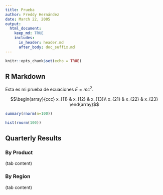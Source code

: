 ```yaml
---
title: Prueba
author: Freddy Hernández
date: March 22, 2005
output:
  html_document:
    keep_md: TRUE
    includes:
      in_header: header.md
      after_body: doc_suffix.md
---
```


```r
knitr::opts_chunk$set(echo = TRUE)
```

## R Markdown
Esta es mi prueba de ecuaciones $E = mc^2$.

$$\begin{array}{ccc}
x_{11} & x_{12} & x_{13}\\
x_{21} & x_{22} & x_{23}
\end{array}$$

```r
summary(rnorm(n=100))
```


```r
hist(rnorm(100))
```

## Quarterly Results {.tabset}

### By Product

(tab content)

### By Region

(tab content)
